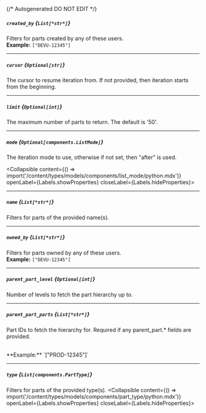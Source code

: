 {/* Autogenerated DO NOT EDIT  */}

##### `created_by` *{`List[*str*]`}*
Filters for parts created by any of these users.
<br/>
**Example:** `["DEVU-12345"]`

---
##### `cursor` *{`Optional[str]`}*
The cursor to resume iteration from. If not provided, then iteration
starts from the beginning.


---
##### `limit` *{`Optional[int]`}*
The maximum number of parts to return. The default is '50'.


---
##### `mode` *{`Optional[components.ListMode]`}*
The iteration mode to use, otherwise if not set, then "after" is
used.

<Collapsible content={() => import('/content/types/models/components/list_mode/python.mdx')} openLabel={Labels.showProperties} closeLabel={Labels.hideProperties}>
</Collapsible>

---
##### `name` *{`List[*str*]`}*
Filters for parts of the provided name(s).

---
##### `owned_by` *{`List[*str*]`}*
Filters for parts owned by any of these users.
<br/>
**Example:** `["DEVU-12345"]`

---
##### `parent_part_level` *{`Optional[int]`}*
Number of levels to fetch the part hierarchy up to.

---
##### `parent_part_parts` *{`List[*str*]`}*
Part IDs to fetch the hierarchy for. Required if any parent_part.\*
fields are provided.

<br/>
**Example:** `["PROD-12345"]`

---
##### `type` *{`List[components.PartType]`}*
Filters for parts of the provided type(s).
<Collapsible content={() => import('/content/types/models/components/part_type/python.mdx')} openLabel={Labels.showProperties} closeLabel={Labels.hideProperties}>
</Collapsible>


